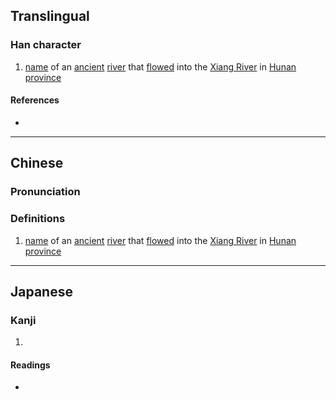 {{character info}}
==Translingual==

===Han character===
{{Han char|rn=85|rad=水|as=08|sn=11|four=|canj=ELMY|ids=⿰氵非}}

# [[name]] of an [[ancient]] [[river]] that [[flow]]ed into the [[w:Xiang River|Xiang River]] in [[Hunan]] [[province]]

====References====
* {{Han ref|kx=0633.360|dkj=17733|hdz=31647.040|uh=6E04|ud=28164}}

----

==Chinese==
{{zh-forms}}

===Pronunciation===
{{zh-pron
|m=fēi
|c=fei1
|mc=
|oc=
|ma=
|cat=pn
}}

===Definitions===
{{zh-hanzi}}

# [[name]] of an [[ancient]] [[river]] that [[flow]]ed into the [[w:Xiang River|Xiang River]] in [[Hunan]] [[province]]

----

==Japanese==

===Kanji===
{{ja-kanji|grade=|rs=水08}}

# {{rfdef|ja|sort=水08}}

====Readings====
* {{ja-readings|on=[[ひ]] (hi)|kun=}}
